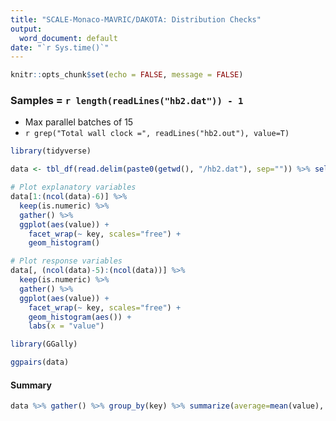 ```yaml
---
title: "SCALE-Monaco-MAVRIC/DAKOTA: Distribution Checks"
output:
  word_document: default
date: "`r Sys.time()`"
---
```


```r
knitr::opts_chunk$set(echo = FALSE, message = FALSE)
```

### Samples = `r length(readLines("hb2.dat")) - 1`

- Max parallel batches of 15
- `r grep("Total wall clock =", readLines("hb2.out"), value=T)`

```r
library(tidyverse)

data <- tbl_df(read.delim(paste0(getwd(), "/hb2.dat"), sep="")) %>% select(-X.eval_id, -interface)

# Plot explanatory variables
data[1:(ncol(data)-6)] %>%
  keep(is.numeric) %>%
  gather() %>%
  ggplot(aes(value)) +
    facet_wrap(~ key, scales="free") +
    geom_histogram()

# Plot response variables
data[, (ncol(data)-5):(ncol(data))] %>% 
  keep(is.numeric) %>%
  gather() %>%
  ggplot(aes(value)) +
    facet_wrap(~ key, scales="free") + 
    geom_histogram(aes()) +
    labs(x = "value")

```

```r
library(GGally)

ggpairs(data)

```


#### Summary

```r
data %>% gather() %>% group_by(key) %>% summarize(average=mean(value), sd=sd(value), min=min(value), max=max(value)) %>% print(n=Inf)
```